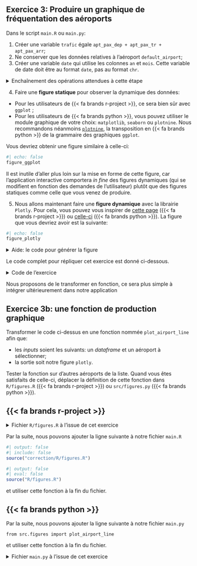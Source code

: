 ::: {.callout-note collapse="false" icon=false}
## `<i class="bi bi-book"></i>`{=html} Exercice 3: Produire un graphique de fréquentation des aéroports

Dans le script `main.R` ou `main.py`:

1. Créer une variable `trafic` égale `apt_pax_dep + apt_pax_tr + apt_pax_arr`;
2. Ne conserver que les données relatives à l'aéroport `default_airport`;
3. Créer une variable `date` qui utilise les colonnes `an` et `mois`. Cette variable de date doit être au format `date`, pas au format `chr`.


<details>
<summary>
Enchaînement des opérations attendues à cette étape
</summary>


::::: {.panel-tabset group="language"}

## {{< fa brands r-project >}}

```.r
```

## {{< fa brands python >}}

```.python
```


:::::


</details>



4. Faire une __figure statique__ pour observer la dynamique des données:

* Pour les utilisateurs de {{< fa brands r-project >}}, ce sera bien sûr avec `ggplot` ;
* Pour les utilisateurs de {{< fa brands python >}}, vous pouvez utiliser le module graphique de votre choix: `matplotlib`, `seaborn` ou `plotnine`. Nous recommandons néanmoins [`plotnine`](https://plotnine.org/), la transposition en {{< fa brands python >}} de la grammaire des graphiques `ggplot`.

Vous devriez obtenir une figure similaire à celle-ci:

```r
#| echo: false
figure_ggplot
```

Il est inutile d'aller plus loin sur la mise en forme de cette figure, car l'application interactive comportera _in fine_ des figures dynamiques (qui se modifient en fonction des demandes de l'utilisateur) plutôt que des figures statiques comme celle que vous venez de produire.

5. Nous allons maintenant faire une __figure dynamique__ avec la librairie
`Plotly`. Pour cela, vous pouvez vous inspirer de [cette page](https://plotly.com/r/line-charts/) ({{< fa brands r-project >}}) ou [celle-ci](https://plotly.com/python/line-charts/) ({{< fa brands python >}}).
La figure que vous devriez avoir est la suivante:

```r
#| echo: false
figure_plotly
```

<details>

<summary>
Aide: le code pour générer la figure
</summary>

::::: {.panel-tabset group="language"}

## {{< fa brands r-project >}}

```.r
```

## {{< fa brands python >}}

```.python
```

:::::

</details>

:::

Le code complet pour répliquer cet exercice est donné ci-dessous. 

<details>
<summary>
Code de l'exercice
</summary>

::::: {.panel-tabset group="language"}

## {{< fa brands r-project >}}

```.r
```

## {{< fa brands python >}}

```.python
```

:::::


</details>

Nous proposons de le transformer en fonction, ce sera plus simple à intégrer
ultérieurement dans notre application

::: {.callout-note collapse="false" icon=false}
## `<i class="bi bi-book"></i>`{=html} Exercice 3b: une fonction de production graphique

Transformer le code ci-dessus en une fonction nommée `plot_airport_line` afin que:

* les _inputs_ soient les suivants: un _dataframe_ et un aéroport à sélectionner;
* la sortie soit notre figure `plotly`.

Tester la fonction sur d'autres aéroports de la liste. Quand vous êtes satisfaits de celle-ci, 
déplacer la définition de cette fonction dans `R/figures.R` ({{< fa brands r-project >}}) ou `src/figures.py` ({{< fa brands python >}}). 
:::

::::: {.panel-tabset group="language"}

## {{< fa brands r-project >}}

<details>

<summary>
Fichier `R/figures.R` à l'issue de cet exercice
</summary>

```.r
```

</details>

Par la suite, nous pouvons ajouter la ligne suivante à notre fichier `main.R`

```r
#| output: false
#| include: false
source("correction/R/figures.R")
```

```r
#| output: false
#| eval: false
source("R/figures.R")
```

et utiliser cette fonction à la fin du fichier. 


## {{< fa brands python >}}

Par la suite, nous pouvons ajouter la ligne suivante à notre fichier `main.py`

```.python
from src.figures import plot_airport_line
```

et utiliser cette fonction à la fin du fichier. 

<details>
<summary>
Fichier `main.py` à l'issue de cet exercice
</summary>
```.python
```
</details>

:::::


